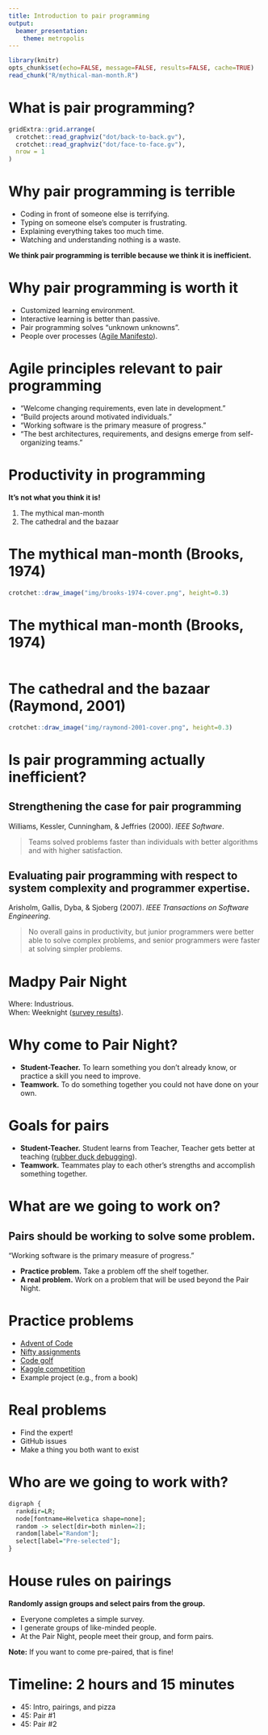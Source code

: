 ```yaml
---
title: Introduction to pair programming
output:
  beamer_presentation:
    theme: metropolis
---
```

```r
library(knitr)
opts_chunk$set(echo=FALSE, message=FALSE, results=FALSE, cache=TRUE)
read_chunk("R/mythical-man-month.R")
```

# What is pair programming?

```r
gridExtra::grid.arrange(
  crotchet::read_graphviz("dot/back-to-back.gv"),
  crotchet::read_graphviz("dot/face-to-face.gv"),
  nrow = 1
)
```

# Why pair programming is terrible

- Coding in front of someone else is terrifying.
- Typing on someone else's computer is frustrating.
- Explaining everything takes too much time.
- Watching and understanding nothing is a waste.

**We think pair programming is terrible because we think it is inefficient.**

# Why pair programming is worth it

- Customized learning environment.
- Interactive learning is better than passive.
- Pair programming solves "unknown unknowns".
- People over processes ([Agile Manifesto](http://agilemanifesto.org/)).

# Agile principles relevant to pair programming

- "Welcome changing requirements, even late in development."
- "Build projects around motivated individuals."
- "Working software is the primary measure of progress."
- "The best architectures, requirements, and designs emerge from self-organizing teams."

# Productivity in programming

**It's not what you think it is!**

1. The mythical man-month
2. The cathedral and the bazaar

# The mythical man-month (Brooks, 1974)

```r
crotchet::draw_image("img/brooks-1974-cover.png", height=0.3)
```

# The mythical man-month (Brooks, 1974)

```r
```

# The cathedral and the bazaar (Raymond, 2001)

```r
crotchet::draw_image("img/raymond-2001-cover.png", height=0.3)
```

# Is pair programming actually inefficient?

## Strengthening the case for pair programming

Williams, Kessler, Cunningham, & Jeffries (2000). _IEEE Software_.  

> Teams solved problems faster than individuals with better algorithms and with higher satisfaction.

## Evaluating pair programming with respect to system complexity and programmer expertise.

Arisholm, Gallis, Dyba, & Sjoberg (2007). _IEEE Transactions on Software Engineering_.  

> No overall gains in productivity, but junior programmers were better able to solve complex problems, and senior programmers were faster at solving simpler problems.

# Madpy Pair Night

Where: Industrious.  
When: Weeknight ([survey results](https://docs.google.com/forms/d/1sg8cwcBp9NG6YZt4cLR5NpmOLYmvPQYKdFfkoA9MaZw/edit#responses)).  

# Why come to Pair Night?

* **Student-Teacher.** To learn something you don't already know, or practice a skill you need to improve.
* **Teamwork.** To do something together you could not have done on your own.

# Goals for pairs

* **Student-Teacher.** Student learns from Teacher, Teacher gets better at teaching ([rubber duck debugging](https://en.wikipedia.org/wiki/Rubber_duck_debugging)).
* **Teamwork.** Teammates play to each other's strengths and accomplish something together.

# What are we going to work on?

## Pairs should be working to solve some problem.

"Working software is the primary measure of progress."

* **Practice problem.** Take a problem off the shelf together.
* **A real problem.** Work on a problem that will be used beyond the Pair Night.

# Practice problems

- [Advent of Code](https://adventofcode.com/)
- [Nifty assignments](http://nifty.stanford.edu/)
- [Code golf](https://codegolf.stackexchange.com/)
- [Kaggle competition](https://www.kaggle.com/competitions)
- Example project (e.g., from a book)

# Real problems

- Find the expert!
- GitHub issues
- Make a thing you both want to exist

# Who are we going to work with?

```r
digraph {
  rankdir=LR;
  node[fontname=Helvetica shape=none];
  random -> select[dir=both minlen=2];
  random[label="Random"];
  select[label="Pre-selected"];
}
```

# House rules on pairings

**Randomly assign groups and select pairs from the group.**

- Everyone completes a simple survey.
- I generate groups of like-minded people.
- At the Pair Night, people meet their group, and form pairs.

**Note:** If you want to come pre-paired, that is fine!

# Timeline: 2 hours and 15 minutes

- 45: Intro, pairings, and pizza
- 45: Pair #1
- 45: Pair #2
